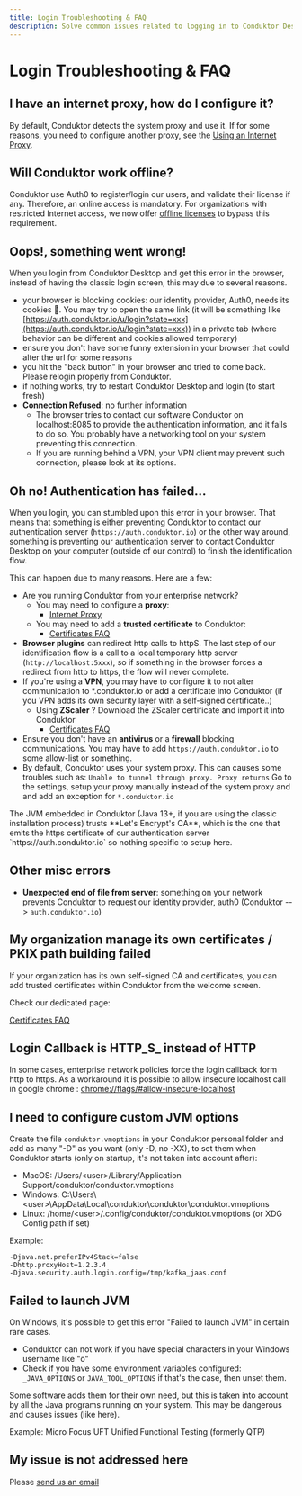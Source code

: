 ```yaml
---
title: Login Troubleshooting & FAQ
description: Solve common issues related to logging in to Conduktor Desktop
---
```


# Login Troubleshooting & FAQ

## I have an internet proxy, how do I configure it?

By default, Conduktor detects the system proxy and use it. If for some reasons, you need to configure another proxy, see the [Using an Internet Proxy](/desktop/conduktor-first-steps/login-troubleshooting/internet-proxy).

## Will Conduktor work offline?

Conduktor use Auth0 to register/login our users, and validate their license if any. Therefore, an online access is mandatory. For organizations with restricted Internet access, we now offer [offline licenses](/desktop/conduktor-first-steps/licenses-and-activations/offline-licenses) to bypass this requirement.

## Oops!, something went wrong!

When you login from Conduktor Desktop and get this error in the browser, instead of having the classic login screen, this may due to several reasons.

- your browser is blocking cookies: our identity provider, Auth0, needs its cookies 🍪. You may try to open the same link (it will be something like [https://auth.conduktor.io/u/login?state=xxx](https://auth.conduktor.io/u/login?state=xxx)) in a private tab (where behavior can be different and cookies allowed temporary)
- ensure you don't have some funny extension in your browser that could alter the url for some reasons
- you hit the "back button" in your browser and tried to come back. Please relogin properly from Conduktor.
- if nothing works, try to restart Conduktor Desktop and login (to start fresh)
- **Connection Refused**: no further information
  - The browser tries to contact our software Conduktor on localhost:8085 to provide the authentication information, and it fails to do so. You probably have a networking tool on your system preventing this connection.
  - If you are running behind a VPN, your VPN client may prevent such connection, please look at its options.

## Oh no! Authentication has failed...

When you login, you can stumbled upon this error in your browser. That means that something is either preventing Conduktor to contact our authentication server (`https://auth.conduktor.io`) or the other way around, something is preventing our authentication server to contact Conduktor Desktop on your computer (outside of our control) to finish the identification flow.

This can happen due to many reasons. Here are a few:

- Are you running Conduktor from your enterprise network?
  - You may need to configure a **proxy**:&#x20;
    - [Internet Proxy](/desktop/conduktor-first-steps/login-troubleshooting/internet-proxy)
  - You may need to add a **trusted certificate** to Conduktor:&#x20;
    - [Certificates FAQ](/desktop/conduktor-first-steps/login-troubleshooting/certificates-faq)
- **Browser plugins** can redirect http calls to httpS. The last step of our identification flow is a call to a local temporary http server (`http://localhost:5xxx`), so if something in the browser forces a redirect from http to https, the flow will never complete.
- If you're using a **VPN**, you may have to configure it to not alter communication to \*.conduktor.io or add a certificate into Conduktor (if you VPN adds its own security layer with a self-signed certificate..)
  - Using **ZScaler** ? Download the ZScaler certificate and import it into Conduktor
    - [Certificates FAQ](/desktop/conduktor-first-steps/login-troubleshooting/certificates-faq)
- Ensure you don't have an **antivirus** or a **firewall** blocking communications. You may have to add `https://auth.conduktor.io` to some allow-list or something.
- By default, Conduktor uses your system proxy. This can causes some troubles such as: `Unable to tunnel through proxy. Proxy returns` Go to the settings, setup your proxy manually instead of the system proxy and and add an exception for `*.conduktor.io`

<Info>
The JVM embedded in Conduktor (Java 13+, if you are using the classic installation process) trusts
**Let's Encrypt's CA**, which is the one that emits the https certificate of our authentication
server `https://auth.conduktor.io` so nothing specific to setup here.
</Info>

## Other misc errors

- **Unexpected end of file from server**: something on your network prevents Conduktor to request our identity provider, auth0 (Conduktor --> `auth.conduktor.io`)

## My organization manage its own certificates / PKIX path building failed

If your organization has its own self-signed CA and certificates, you can add trusted certificates within Conduktor from the welcome screen.

Check our dedicated page:&#x20;

[Certificates FAQ](/desktop/conduktor-first-steps/login-troubleshooting/certificates-faq)

## Login Callback is HTTP_S\_ instead of HTTP

In some cases, enterprise network policies force the login callback form http to https. As a workaround it is possible to allow insecure localhost call in google chrome : [chrome://flags/#allow-insecure-localhost](chrome://flags/#allow-insecure-localhost)

## I need to configure custom JVM options

Create the file `conduktor.vmoptions` in your Conduktor personal folder and add as many "-D" as you want (only -D, no -XX), to set them when Conduktor starts (only on startup, it's not taken into account after):

- MacOS: /Users/&#60;user&#62;/Library/Application Support/conduktor/conduktor.vmoptions
- Windows: C:\Users\\&#60;user&#62;\AppData\Local\conduktor\conduktor\conduktor.vmoptions
- Linux: /home/&#60;user&#62;/.config/conduktor/conduktor.vmoptions (or XDG Config path if set)

Example:

```
-Djava.net.preferIPv4Stack=false
-Dhttp.proxyHost=1.2.3.4
-Djava.security.auth.login.config=/tmp/kafka_jaas.conf
```

## Failed to launch JVM

On Windows, it's possible to get this error "Failed to launch JVM" in certain rare cases.

- Conduktor can not work if you have special characters in your Windows username like "ö"
- Check if you have some environment variables configured: `_JAVA_OPTIONS` or `JAVA_TOOL_OPTIONS` if that's the case, then unset them.

Some software adds them for their own need, but this is taken into account by all the Java programs running on your system. This may be dangerous and causes issues (like here).

Example: Micro Focus UFT Unified Functional Testing (formerly QTP)

## My issue is not addressed here

Please [send us an email](mailto:support@conduktor.io?subject=Login%20Troubleshooting?body=Please%20include%20as%20much%20information%20as%20possible,%20as%20well%20as%20screenshots,%20or%20even%20better,%20videos)
